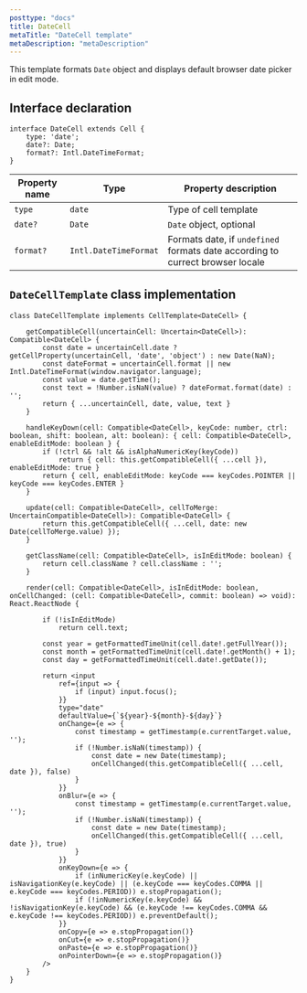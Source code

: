 ```yaml
---
posttype: "docs"
title: DateCell
metaTitle: "DateCell template"
metaDescription: "metaDescription"
---
```


This template formats `Date` object and displays default browser date picker in edit mode. 

## Interface declaration 

```tsx
interface DateCell extends Cell {
    type: 'date';
    date?: Date;
    format?: Intl.DateTimeFormat;
}
```

| Property name     | Type                      | Property description | 
| ------------      | -------------             | -------------------- |
| `type`            | `date`                    | Type of cell template | 
| `date?`           | `Date`                    | `Date` object, optional | 
| `format?`         | `Intl.DateTimeFormat`     | Formats date, if `undefined` formats date according to currect browser locale | 

## `DateCellTemplate` class implementation

```tsx
class DateCellTemplate implements CellTemplate<DateCell> {

    getCompatibleCell(uncertainCell: Uncertain<DateCell>): Compatible<DateCell> {
        const date = uncertainCell.date ? getCellProperty(uncertainCell, 'date', 'object') : new Date(NaN);
        const dateFormat = uncertainCell.format || new Intl.DateTimeFormat(window.navigator.language);
        const value = date.getTime();
        const text = !Number.isNaN(value) ? dateFormat.format(date) : '';
        return { ...uncertainCell, date, value, text }
    }

    handleKeyDown(cell: Compatible<DateCell>, keyCode: number, ctrl: boolean, shift: boolean, alt: boolean): { cell: Compatible<DateCell>, enableEditMode: boolean } {
        if (!ctrl && !alt && isAlphaNumericKey(keyCode))
            return { cell: this.getCompatibleCell({ ...cell }), enableEditMode: true }
        return { cell, enableEditMode: keyCode === keyCodes.POINTER || keyCode === keyCodes.ENTER }
    }

    update(cell: Compatible<DateCell>, cellToMerge: UncertainCompatible<DateCell>): Compatible<DateCell> {
        return this.getCompatibleCell({ ...cell, date: new Date(cellToMerge.value) });
    }

    getClassName(cell: Compatible<DateCell>, isInEditMode: boolean) {
        return cell.className ? cell.className : '';
    }

    render(cell: Compatible<DateCell>, isInEditMode: boolean, onCellChanged: (cell: Compatible<DateCell>, commit: boolean) => void): React.ReactNode {

        if (!isInEditMode)
            return cell.text;

        const year = getFormattedTimeUnit(cell.date!.getFullYear());
        const month = getFormattedTimeUnit(cell.date!.getMonth() + 1);
        const day = getFormattedTimeUnit(cell.date!.getDate());

        return <input
            ref={input => {
                if (input) input.focus();
            }}
            type="date"
            defaultValue={`${year}-${month}-${day}`}
            onChange={e => {
                const timestamp = getTimestamp(e.currentTarget.value, '');
                if (!Number.isNaN(timestamp)) {
                    const date = new Date(timestamp);
                    onCellChanged(this.getCompatibleCell({ ...cell, date }), false)
                }
            }}
            onBlur={e => {
                const timestamp = getTimestamp(e.currentTarget.value, '');
                if (!Number.isNaN(timestamp)) {
                    const date = new Date(timestamp);
                    onCellChanged(this.getCompatibleCell({ ...cell, date }), true)
                }
            }}
            onKeyDown={e => {
                if (inNumericKey(e.keyCode) || isNavigationKey(e.keyCode) || (e.keyCode === keyCodes.COMMA || e.keyCode === keyCodes.PERIOD)) e.stopPropagation();
                if (!inNumericKey(e.keyCode) && !isNavigationKey(e.keyCode) && (e.keyCode !== keyCodes.COMMA && e.keyCode !== keyCodes.PERIOD)) e.preventDefault();
            }}
            onCopy={e => e.stopPropagation()}
            onCut={e => e.stopPropagation()}
            onPaste={e => e.stopPropagation()}
            onPointerDown={e => e.stopPropagation()}
        />
    }
}
```